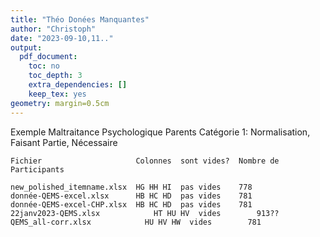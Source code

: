 ```yaml
---
title: "Théo Donées Manquantes"
author: "Christoph"
date: "2023-09-10,11.."
output:
  pdf_document:
    toc: no
    toc_depth: 3
    extra_dependencies: []
    keep_tex: yes
geometry: margin=0.5cm
---
```


Exemple Maltraitance Psychologique Parents Catégorie 1: Normalisation, Faisant Partie, Nécessaire 

```
Fichier                     Colonnes  sont vides?  Nombre de Participants

new_polished_itemname.xlsx  HG HH HI  pas vides    778
donnée-QEMS-excel.xlsx      HB HC HD  pas vides    781
donnée-QEMS-excel-CHP.xlsx  HB HC HD  pas vides    781  
22janv2023-QEMS.xlsx		    HT HU HV  vides        913?? 
QEMS_all-corr.xlsx		      HU HV HW  vides        781
```

	